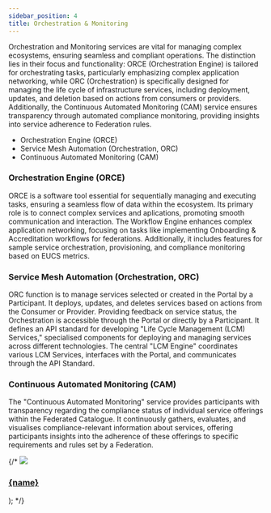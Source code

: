 ```yaml
---
sidebar_position: 4
title: Orchestration & Monitoring
---
```



Orchestration and Monitoring services are vital for managing complex ecosystems, ensuring seamless and compliant operations. The distinction lies in their focus and functionality: ORCE (Orchestration Engine) is tailored for orchestrating tasks, particularly emphasizing complex application networking, while ORC (Orchestration) is specifically designed for managing the life cycle of infrastructure services, including deployment, updates, and deletion based on actions from consumers or providers. Additionally, the Continuous Automated Monitoring (CAM) service ensures transparency through automated compliance monitoring, providing insights into service adherence to Federation rules.

- Orchestration Engine (ORCE)
- Service Mesh Automation (Orchestration, ORC)
- Continuous Automated Monitoring (CAM)

### Orchestration Engine (ORCE)

ORCE is a software tool essential for sequentially managing and executing tasks, ensuring a seamless flow of data within the ecosystem. Its primary role is to connect complex services and aplications, promoting smooth communication and interaction. The Workflow Engine enhances complex application networking, focusing on tasks like implementing Onboarding & Accreditation workflows for federations. Additionally, it includes features for sample service orchestration, provisioning, and compliance monitoring based on EUCS metrics.

### Service Mesh Automation (Orchestration, ORC)

ORC function is to manage services selected or created in the Portal by a Participant. It deploys, updates, and deletes services based on actions from the Consumer or Provider. Providing feedback on service status, the Orchestration is accessible through the Portal or directly by a Participant. It defines an API standard for developing "Life Cycle Management (LCM) Services," specialised components for deploying and managing services across different technologies. The central "LCM Engine" coordinates various LCM Services, interfaces with the Portal, and communicates through the API Standard.

### Continuous Automated Monitoring (CAM)

The "Continuous Automated Monitoring" service provides participants with transparency regarding the compliance status of individual service offerings within the Federated Catalogue. It continuously gathers, evaluates, and visualises compliance-relevant information about services, offering participants insights into the adherence of these offerings to specific requirements and rules set by a Federation.

{/*
  <a class="box-container" href={href}>
    <img src={img} />
    <h3>{name}</h3>
  </a>
);
*/}

<div class="img-container">
  <Box
    name="Orchestration Engine (ORCE)"
    img="/landingpage/img/service_3.png"
    href="/landingpage/xfsc-toolbox/xfsc-foss-components/orchestration-monitoring/orchestration-engine"
  />
  <Box
    name="Service Mesh Automation (Orchestration, ORC)"
    img="/landingpage/img/service_3.png"
    href="/landingpage/xfsc-toolbox/xfsc-foss-components/orchestration-monitoring/service-mash"
  />
  <Box
    name="Continuous Automated Monitoring (CAM)"
    img="/landingpage/img/monitoring.png"
    href="/landingpage/xfsc-toolbox/xfsc-foss-components/orchestration-monitoring/continuous-automated"
  />
</div>
